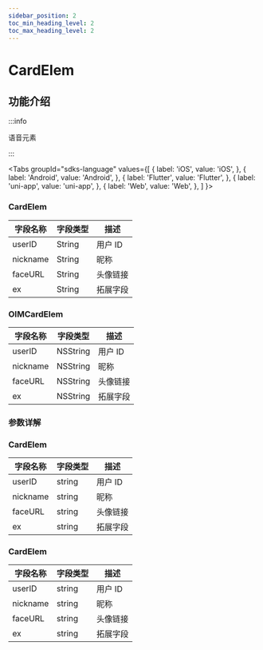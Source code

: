 ```yaml
---
sidebar_position: 2
toc_min_heading_level: 2
toc_max_heading_level: 2
---
```


# CardElem

## 功能介绍

:::info

语音元素

:::

<Tabs
groupId="sdks-language"
values={[
{ label: 'iOS', value: 'iOS', },
{ label: 'Android', value: 'Android', },
{ label: 'Flutter', value: 'Flutter', },
{ label: 'uni-app', value: 'uni-app', },
{ label: 'Web', value: 'Web', },
]
}>

<TabItem value="Flutter">

### CardElem

| 字段名称 | 字段类型 | 描述     |
| -------- | -------- | -------- |
| userID   | String   | 用户 ID  |
| nickname | String   | 昵称     |
| faceURL  | String   | 头像链接 |
| ex       | String   | 拓展字段 |

</TabItem>

<TabItem value="iOS">

### OIMCardElem

| 字段名称 | 字段类型 | 描述     |
| -------- | -------- | -------- |
| userID   | NSString | 用户 ID  |
| nickname | NSString | 昵称     |
| faceURL  | NSString | 头像链接 |
| ex       | NSString | 拓展字段 |

</TabItem>

<TabItem value="Android">

### 参数详解

</TabItem>

<TabItem value="Web">

### CardElem

| 字段名称 | 字段类型 | 描述     |
| -------- | -------- | -------- |
| userID   | string   | 用户 ID  |
| nickname | string   | 昵称     |
| faceURL  | string   | 头像链接 |
| ex       | string   | 拓展字段 |

</TabItem>

<TabItem value="uni-app">

### CardElem

| 字段名称 | 字段类型 | 描述     |
| -------- | -------- | -------- |
| userID   | string   | 用户 ID  |
| nickname | string   | 昵称     |
| faceURL  | string   | 头像链接 |
| ex       | string   | 拓展字段 |

</TabItem>

</Tabs>
